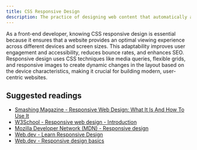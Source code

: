 ```yaml
---
title: CSS Responsive Design
description: The practice of designing web content that automatically adjusts and adapts its layout to look good on all devices, from desktop monitors to mobile phones.
---
```


As a front-end developer, knowing CSS responsive design is essential because it ensures that a website provides an optimal viewing experience across different devices and screen sizes. This adaptability improves user engagement and accessibility, reduces bounce rates, and enhances SEO. Responsive design uses CSS techniques like media queries, flexible grids, and responsive images to create dynamic changes in the layout based on the device characteristics, making it crucial for building modern, user-centric websites.

## Suggested readings

- [Smashing Magazine - Responsive Web Design: What It Is And How To Use It](https://www.smashingmagazine.com/2011/01/guidelines-for-responsive-web-design/)
- [W3School - Responsive web design - Introduction](https://www.w3schools.com/css/css_rwd_intro.asp)
- [Mozilla Developer Network (MDN) - Responsive design](https://developer.mozilla.org/en-US/docs/Learn/CSS/CSS_layout/Responsive_Design)
- [Web.dev - Learn Responsive Design](https://web.dev/learn/design)
- [Web.dev - Responsive design basics](https://web.dev/articles/responsive-web-design-basics)
